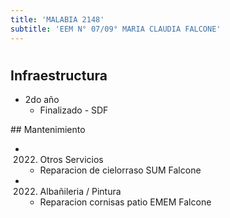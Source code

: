 ```yaml
---
title: 'MALABIA 2148'
subtitle: 'EEM N° 07/09° MARIA CLAUDIA FALCONE'
---
```


#
## Infraestructura

* 2do año 
    + Finalizado - SDF 


 ## Mantenimiento

*  (2022) Otros Servicios 
    + Reparacion de cielorraso SUM Falcone

*  (2022) Albañileria / Pintura 
    + Reparacion cornisas patio EMEM Falcone







